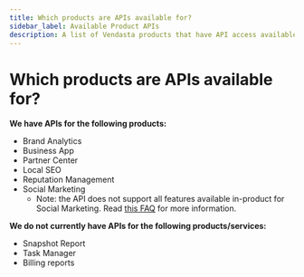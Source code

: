 ```yaml
---
title: Which products are APIs available for?
sidebar_label: Available Product APIs
description: A list of Vendasta products that have API access available
---
```


# Which products are APIs available for?

**We have APIs for the following products:**

- Brand Analytics
- Business App
- Partner Center
- Local SEO
- Reputation Management
- Social Marketing
  - Note: the API does not support all features available in-product for Social Marketing. Read [this FAQ](/administration/administration-advanced/social-marketing-api-faq) for more information.

**We do not currently have APIs for the following products/services:**

- Snapshot Report
- Task Manager
- Billing reports